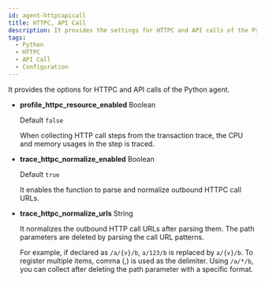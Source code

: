 ```yaml
---
id: agent-httpcapicall
title: HTTPC, API Call
description: It provides the settings for HTTPC and API calls of the Python agent.
tags:
  - Python
  - HTTPC
  - API Call
  - Configuration
---
```


It provides the options for HTTPC and API calls of the Python agent.

-   **profile_httpc_resource_enabled** <span class='type'>Boolean</span>

    Default `false`

    When collecting HTTP call steps from the transaction trace, the CPU and memory usages in the step is traced.

-   **trace_httpc_normalize_enabled** <span class='type'>Boolean</span>

    Default `true`

    It enables the function to parse and normalize outbound HTTPC call URLs. 

-   **trace_httpc_normalize_urls** <span class='type'>String</span>

    It normalizes the outbound HTTP call URLs after parsing them. The path parameters are deleted by parsing the call URL patterns. 

    For example, if declared as `/a/{v}/b`, `a/123/b` is replaced by `a/{v}/b`. To register multiple items, comma (,) is used as the delimiter. Using `/a/*/b`, you can collect after deleting the path parameter with a specific format.      
